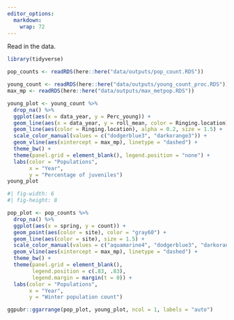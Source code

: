 ```yaml
---
editor_options: 
  markdown: 
    wrap: 72
---
```


Read in the data.

```r

library(tidyverse)

pop_counts <- readRDS(here::here("data/outputs/pop_count.RDS"))

young_count <- readRDS(here::here("data/outputs/young_count_proc.RDS")) 
max_mp <- readRDS(here::here("data/outputs/max_metpop.RDS"))
```

```r
young_plot <- young_count %>% 
  drop_na() %>% 
  ggplot(aes(x = data_year, y = Perc_young)) + 
  geom_line(aes(x = data_year, y = roll_mean, color = Ringing.location), linewidth = 2) + 
  geom_line(aes(color = Ringing.location), alpha = 0.2, size = 1.5) + 
  scale_color_manual(values = c("dodgerblue3", "darkorange3")) + 
  geom_vline(aes(xintercept = max_mp), linetype = "dashed") + 
  theme_bw() + 
  theme(panel.grid = element_blank(), legend.position = "none") + 
  labs(color = "Populations", 
       x = "Year", 
       y = "Percentage of juveniles")
young_plot
```

```r
#| fig-width: 6
#| fig-height: 8

pop_plot <- pop_counts %>% 
  drop_na() %>% 
  ggplot(aes(x = spring, y = count)) + 
  geom_point(aes(color = site), color = "gray60") + 
  geom_line(aes(color = site), size = 1.5) + 
  scale_color_manual(values = c("aquamarine4", "dodgerblue3", "darkorange3")) + 
  geom_vline(aes(xintercept = max_mp), linetype = "dashed") + 
  theme_bw() + 
  theme(panel.grid = element_blank(), 
        legend.position = c(.83, .83), 
        legend.margin = margin(t = 0)) + 
  labs(color = "Populations", 
       x = "Year", 
       y = "Winter population count")

ggpubr::ggarrange(pop_plot, young_plot, ncol = 1, labels = "auto")

```
